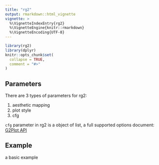 ```yaml
---
title: "rg2"
output: rmarkdown::html_vignette
vignette: >
  %\VignetteIndexEntry{rg2}
  %\VignetteEngine{knitr::rmarkdown}
  %\VignetteEncoding{UTF-8}
---
```


```r
library(rg2)
library(dplyr)
knitr::opts_chunk$set(
  collapse = TRUE,
  comment = "#>"
)
```

## Parameters

There are 3 types of parameters for rg2:

1. aesthetic mapping
1. plot style
1. cfg

`cfg` parameter in rg2 is a object of list, a full supported options document: [G2Plot API](https://antv-g2plot.gitee.io/en/docs/api/plot-api)

## Example

a basic example

```r
```

